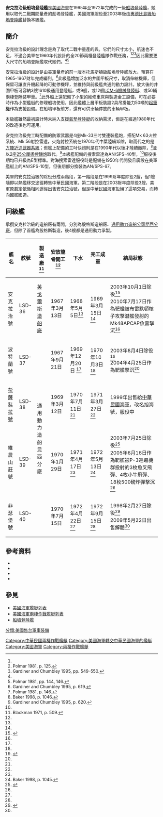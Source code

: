{{軍艦模板
|名稱= 安克拉治級 <br /><small>Anchorage-class</small>
|圖片= [[File:US_Navy_030117-N-2069B-002_USS_Anchorage_(LSD_36)_departs_San_Diego_Bay.jpg|300px]]
|照片說明= 安克拉治號船塢登陸艦
|圖片2= 
|照片說明2= 
|艦種= [[船塢登陸艦|船塢登陸艦]]
|艦名= 
|艦名由來= 美國城市<br>臺灣地名
|擁有國= {{USA}}<br>{{ROC}}
|艦級= 安克拉治級
|代號=
|前型= {{link-en|湯瑪斯頓級船塢登陸艦|Thomaston-class dock landing ship}}
|次型= [[惠德比島級船塢登陸艦|惠德比島級船塢登陸艦]]
|同型=
|數量= 5 
|製造=
|下訂= 1965年-1967年
|造價=  
|動工= 1967年-1970年 
|下水= 1968年-1972年
|服役= 1969年-1972年
|退役= 1998年-2003年 <small>（美國海軍）</small>
|結局= 
|除籍= 
|狀態= 國外用戶服役中
|綽號=
|榮譽=
|排水= 
|標準= 
|空載= 8,325公噸
|滿載= 14,095公噸
|長度= 169公尺
|闊度= 26公尺
|型寬= 
|型深= 
|吃水= 6.1公尺
|燃料= 90噸航空煤油
|鍋爐= 2部重油鍋爐<br>鍋爐操作壓力600psi
|引擎= 2部第拉瓦蒸氣渦輪引擎，雙軸推進
|出力= 24,000匹
|極速= 22節
|續航= 14,800浬（12節）
|發電機= 
|電力輸出= 
|乘員= 358人<br>18位軍官、340位士官兵
|飛行=
|艦載機=  
|裝備=4座雙連裝Mk 33三吋炮<small>（1994年全部拆除）</small><br>2座方陣快炮<small>（1980年代加裝）</small>
|裝甲=  
|射控裝置=Mk 63火控系統<small>（1977年拆除）</small>
|偵搜設備=SPS-40E對空搜索雷達<br>SPS-10水面搜索雷達<br>SPS-64(v)9導航雷達
|電子設備=
|電戰系統=SLQ-32(v)2
|其它=井圍甲板尺寸131.06 x 15.24公尺<br>車輛甲板尺寸1,115平方公尺<br>飛行甲板尺寸560平方公尺<br>375位陸戰隊<ref name="polmar12 p145-6">Polmar 1981, pp. 144, 146.</ref><br>井圍甲板容納能力：<br />3艘 LCAC氣墊登陸艇或<br />3艘 LCU通用登陸艇或<br />9艘 LCM-8機械登陸艇或<br />18艘 LCM-6機械登陸艇或<br />50艘 LVPT-7[[兩棲突擊載具|兩棲突擊載具]]<br />
}}

'''安克拉治級船塢登陸艦'''是[[美國海軍|美國海軍]]在1965年至1972年完成的一級[[船塢登陸艦|船塢登陸艦]]，她用以取代二戰期間量產的船塢登陸艦，美國海軍服役至2003年後由[[惠德比島級船塢登陸艦|惠德比島級船塢登陸艦]]替換本級艦。

==簡介==

安克拉治級的設計理念是為了取代二戰中量產的{{link-en|亞什蘭級船塢登陸艦|Ashland-class dock landing ship}}與{{link-en|卡薩格蘭德級船塢登陸艦|Casa Grande-class dock landing ship}}，它們的尺寸太小，航速也不足，不適合美軍在1960年代設計的全20節兩棲登陸艦隊作戰任務，<ref name="jfs71 p509"/><ref name="polmar12 p125">Polmar 1981, p. 125.</ref><ref name="conways47 p549-0">Gardiner and Chumbley 1995, pp. 549–550.</ref>因此需要更大尺寸的船塢登陸艦取代她們。<ref name="jfs71 p509"/><ref name="polmar12 p144,6">Polmar 1981, pp. 144, 146.</ref>

安克拉治級的設計是由美軍量產的前一版本托馬斯頓級船塢登陸艦放大，預算在1965-1967財年完成編列。<ref name="conway47 p619">Gardiner and Chumbley 1995, p. 619.</ref>此級艦增加泛水的井圍甲板尺寸，取消伸縮機庫，但保留可讓直升機起降的可動停機坪，並維持與前級艦共通的動力設計。放大後的井圍甲板可容納3艘1610級通用登陸艇，或9艘{{link-en|LCM-8機械登陸艇|LCM-8}}，或12艘[[機械化登陸艇|LCM-6機械登陸艇]]、或50輛兩棲登陸裝甲車。<ref name="polmar12 p146">Polmar 1981, p. 146.</ref>此外船上還配備了小型的維修車床與製造金工設備，可在必要時作為小型艦艇的修理船塢使用，因此艦體上層甲板裝設2具吊掛能力50噸的[[起重機|起重機]]作為支援設備。在船塢甲板前方，還有可供車輛停放的車輛甲板。

本級艦雖然最初設計時未納入支援[[氣墊登陸艇|氣墊登陸艇]]的收納需求，但是在經過1980年代的改造後也可運用。

安克拉治級完工時配備的防禦武器是4座Mk-33三吋雙連裝艦炮，搭配Mk 63火控系統、Mk 56射控雷達，火炮射控系統在1970年代中葉陸續卸除，取而代之的是[[方陣近迫武器系統|方陣近迫武器系統]]；但艦上配備的三吋快炮則是在1990年代以後才陸續撤除，<ref name="cf98 p1046">Baker 1998, p. 1046.</ref>並以2座[[M242巨蝮式鏈炮#衍生型#Mk_38_Mod_2|25公厘遙控鍊炮]]取代。<ref name="ref name=conway47 p620">Gardiner and Chumbley 1995, p. 620.</ref>本級艦配備的搜索雷達為AN/SPS-40型，<ref name="polmar12 p145-6"/>服役後期均已升級為E型標準。對海搜索雷達服役時是配備在1950年代開發且廣設在美軍艦艇上的AN/SPS-10型，但後期部分換裝為AN/SPS-67。

美軍的安克拉治級的除役分成兩階段，第一階段是在1999財年度除役2艘，但1艘隨即以熱艦移交途徑轉售中華民國海軍。第二階段是在2003財年度除役3艘，美軍原劃定依循相同途徑出售安克拉治號，但是中華民國海軍拒絕了這項交易，而轉向國艦國造。

==同級艦==

承攬安克拉治級的造船廠有兩間，分別為殷格斯造船廠、[[通用動力電船|通用動力造船公司]][[昆西_(麻薩諸塞州)|昆西]][[福爾河造船廠|分廠]]，但除了首艦為殷格斯製造，後4艘都是通用動力承製。
{| class="wikitable"
!艦名
!舷號
!製造廠<ref name="jfs71 p509">Blackman 1971, p. 509.</ref>
!安放龍骨開工<ref name="jfs71 p509"/>
!下水
!完工成軍
!結局狀態
|-
|安克拉治號
|LSD-36
|[[英戈爾斯造船廠|英戈爾斯造船廠]]
| 1967年3月13日
|1968年5月5日<ref name="jfs71 p509"/>
|1969年3月15日<ref name="jfs71 p509"/>
|2003年10月1日除役<ref name="navsource anch">{{cite web|last=Priolo|first=Gary P.|title=USS Anchorage (LSD-36)|url=http://www.navsource.org/archives/10/12/1236.htm|work=NavSource Online|accessdate=4 August 2013|date=1 March 2013|archive-date=2007-10-17|archive-url=https://web.archive.org/web/20071017105114/http://navsource.org/archives/10/12/1236.htm|dead-url=no}}</ref> <br/>2010年7月17日作為靶艦被布雷默頓核子攻擊潛艦發射的Mk48APCAP魚雷擊沉<ref name="navsource anch"/>
|-
|波特蘭號
|LSD-37
|rowspan=4|通用動力造船昆西分廠
|1967年9月21日
|1969年12月20日 <ref name="jfs71 p509"/>
|1970年10月3日<ref name="jfs71 p509"/>
|2003年8月4日除役<ref name="navsource port">{{cite web|last=Priolo|first=Gary P.|title=USS Portland (LSD-37)|url=http://www.navsource.org/archives/10/12/1237.htm|work=NavSource Online|accessdate=4 August 2013|date=15 February 2013|archive-date=2007-09-30|archive-url=https://web.archive.org/web/20070930040040/http://www.navsource.org/archives/10/12/1237.htm|dead-url=no}}</ref><br/>2004年4月25日作為靶艦擊沉<ref name="navsource port"/>
|-
|[[旭海號船塢登陸艦|彭薩科拉號]]
|LSD-38
|1969年3月12日
|1970年7月11日<ref name="jfs71 p509"/>
|1971年3月27日<ref name="jfs71 p509"/>
|1999年出售給[[中華民國海軍|中華民國海軍]]，改名旭海號，服役中
|-
|維農山莊號
|LSD-39
|1970年1月29日
|1971年4月17日<ref name="jfs71 p509"/>
|1972年5月13日<ref name="cf98 p1045">Baker 1998, p. 1045.</ref>
|2003年7月25日除役<ref name="navsource vern">{{cite web|last=Priolo|first=Gary P.|title=USS Vernon (LSD-39)|url=http://www.navsource.org/archives/10/12/1239.htm|work=NavSource Online|accessdate=4 August 2013|date=25 January 2013|archive-date=2013-09-25|archive-url=https://web.archive.org/web/20130925214353/http://www.navsource.org/archives/10/12/1239.htm|dead-url=no}}</ref><br/>2005年6月16日作為靶艦被P-3巡邏機群投射的3枚魚叉飛彈、4枚小牛飛彈、18枚500磅炸彈擊沉<ref name="navsource vern"/>
|-
|非瑟堡號
|LSD-40
|1970年7月15日
|1972年4月22日<ref name="cf98 p1045"/>
|1972年9月15日<ref name="cf98 p1045"/>
|1998年2月27日除役<ref name="navsource fish">{{cite web|last=Priolo|first=Gary P.|title=USS Fort Fisher (LSD-40)|url=http://www.navsource.org/archives/10/12/1240.htm|work=NavSource Online|accessdate=4 August 2013|date=19 November 2010|archive-date=2013-10-23|archive-url=https://web.archive.org/web/20131023032702/http://www.navsource.org/archives/10/12/1240.htm|dead-url=no}}</ref><br/>2009年5月22日出售解體<ref name="navsource fish"/>
|}

==參考資料==
{{reflist}}
*{{cite book|last=Baker|first=A. D.|title= The Naval Institute Guide to Combat Fleets of the World 1998–1999|year=1998|publisher=U.S. Naval Institute|location=Annapolis, Maryland, USA|isbn=1-55750-111-4}}
*{{cite book|last=Blackman|first=Raymond V. B.|title=Jane's Fighting Ships 1971–72|year=1971|publisher=Sampson Low, Marston & Co., Ltd.|location=London|isbn=0-354-00096-9}}
*{{cite book|last1=Gardiner|first1=Robert|last2=Chumbley|first2=Stephen|title=Conway's All The World's Fighting Ships 1947–1995|year=1995|publisher=Naval Institute Press|location=Annapolis, Maryland, USA|isbn=1-55750-132-7}}
*{{cite book|last=Polmar|first=Norman|title=The Ships and Aircraft of the U.S. Fleet|url=https://archive.org/details/shipsaircraftofu0000polm|edition=Twelfth|year=1981|publisher=Arms and Armour Press|location=London|isbn=0-85368-397-2}}
==參見==
* [[美國海軍艦艇列表|美國海軍艦艇列表]]
* [[美國海軍兩棲作戰艦艇列表|美國海軍兩棲作戰艦艇列表]]
* [[船塢登陸艦|船塢登陸艦]]

{{中華民國海軍艦艇}}
[[分類:美國售台軍事裝備|分類:美國售台軍事裝備]]
[[Category:中華民國兩棲作戰艦艇|Category:中華民國兩棲作戰艦艇]]
[[Category:美國海軍轉交中華民國海軍的艦艇|Category:美國海軍轉交中華民國海軍的艦艇]]
[[Category:美國海軍|Category:美國海軍]]
[[Category:兩棲作戰艦艇|Category:兩棲作戰艦艇]]